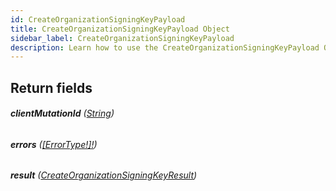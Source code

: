 ```yaml
---
id: CreateOrganizationSigningKeyPayload
title: CreateOrganizationSigningKeyPayload Object
sidebar_label: CreateOrganizationSigningKeyPayload
description: Learn how to use the CreateOrganizationSigningKeyPayload Object for Prismatic's API.
---
```


## Return fields

###### <b>clientMutationId</b> ([String](api/schema/scalar/String.mdx))

###### <b>errors</b> ([[ErrorType!]!](api/schema/object/ErrorType.mdx))

###### <b>result</b> ([CreateOrganizationSigningKeyResult](api/schema/object/CreateOrganizationSigningKeyResult.mdx))
